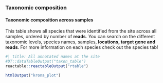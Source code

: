 
### Taxonomic composition

#### Taxonomic composition across samples

This table shows all species that were identified from the site across all samples, ordered by number of **reads**. You can search on the different taxonomic levels, species names, samples, **locations, target gene and reads**. For more information on each species check out the species tab!

```r
#| title: All annotated names at the site
#DT::dataTableOutput("taxon_table")
reactable::reactableOutput("rtable")
```


```r
htmlOutput("krona_plot")
```

<!--
## Row {.tabset}
### Taxonomic composition {orientation="rows" scrolling="true"}
####
##### Row 1
::: {.card title="Taxonomic composition across samples"}

This table shows all species that were identified from the site, ordered by abundance. You can search on the different taxonomic levels, species names, samples or locations. For more information on each species check out the species tab!

```r
#| title: All annotated names at the site
#DT::dataTableOutput("taxon_table")
reactable::reactableOutput("rtable")
```

:::

##### Row 2
```r
htmlOutput("krona_plot")
```


### Sources

##### Row 1

```r
#| title: Source of species
library(plotly)

dat <- data.frame(
    labels = c("Total", "OBIS", "GBIF", "Shared"),
    parents = c("", "Total", "Total", "Total"),
    values = c(50, 10, 15, 25)
)

fig <- plot_ly(
  type='treemap',
  labels=dat$labels,
  parents=dat$parents,
  values= dat$values,
  textinfo="label+percent parent",
  branchvalues="total",
  marker=list(colors=c("white", "#1e6091", "#1a759f", "#168aad")),
  domain=list(column=0))

fig
```

##### Row 2

::: {.card title="Status of knowledge on databases"}
Number of records: <span style="font-weight: 900; font-size: 30px; color: #0277d4;">1500000</span>

The first record for this region on OBIS is from: 
<span style="font-weight: 900; font-size: 30px; color: #0277d4;">1995</span>

The most recent record for this region on GBIF is from: 
<span style="font-weight: 900; font-size: 30px; color: #0277d4;">2024</span>

:::
-->